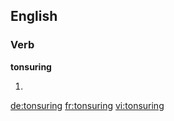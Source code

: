 
==English==

===Verb===
'''tonsuring'''

# {{present participle of|tonsure}}

[[de:tonsuring]]
[[fr:tonsuring]]
[[vi:tonsuring]]